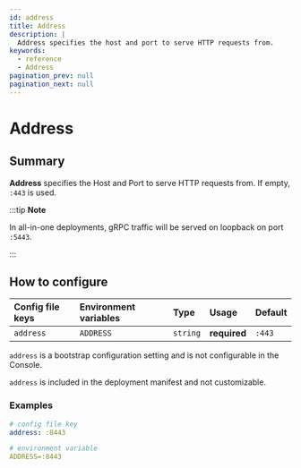 ```yaml
---
id: address
title: Address
description: |
  Address specifies the host and port to serve HTTP requests from.
keywords:
  - reference
  - Address
pagination_prev: null
pagination_next: null
---
```



# Address

## Summary

**Address** specifies the Host and Port to serve HTTP requests from. If empty, `:443` is used.

:::tip **Note**

In all-in-one deployments, gRPC traffic will be served on loopback on port `:5443`.

:::

## How to configure

<Tabs>
<TabItem label="Core" value="Core">

| **Config file keys** | **Environment variables** | **Type** | **Usage** | **Default** |
| :-- | :-- | :-- | :-- | :-- |
| `address` | `ADDRESS` | `string` | **required** | `:443` |

</TabItem>
<TabItem label="Enterprise" value="Enterprise">

`address` is a bootstrap configuration setting and is not configurable in the Console.

</TabItem>
<TabItem label="Kubernetes" value="Kubernetes">

`address` is included in the deployment manifest and not customizable.

</TabItem>
</Tabs>

### Examples

```yaml
# config file key
address: :8443

# environment variable
ADDRESS=:8443
```

